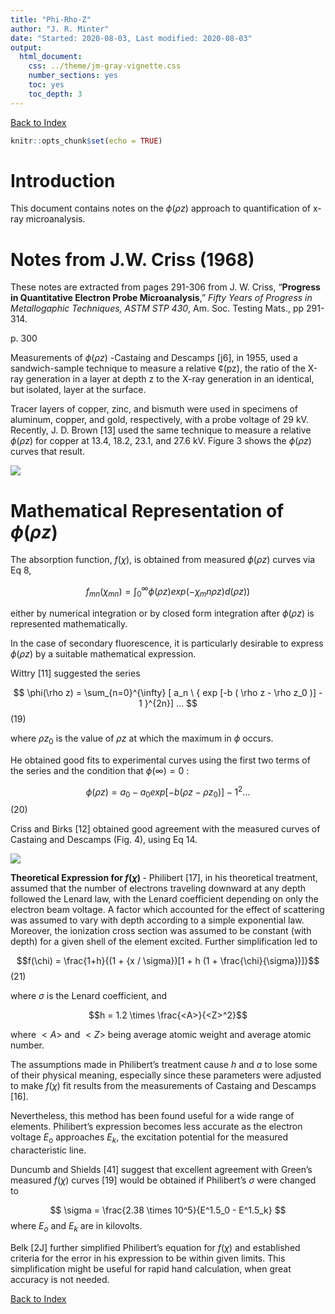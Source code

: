 ```yaml
---
title: "Phi-Rho-Z"
author: "J. R. Minter"
date: "Started: 2020-08-03, Last modified: 2020-08-03"
output:
  html_document:
    css: ../theme/jm-gray-vignette.css
    number_sections: yes
    toc: yes
    toc_depth: 3
---
```


[Back to Index](../README.html)

```r
knitr::opts_chunk$set(echo = TRUE)
```

# Introduction

This document contains notes on the $\phi (\rho z)$ approach to quantification
of x-ray microanalysis.

# Notes from J.W. Criss (1968)

These notes are extracted from pages 291-306 from J. W. Criss,
"**Progress in Quantitative Electron Probe Microanalysis**,"
*Fifty Years of Progress in Metallogaphic Techniques, ASTM STP 430*,
Am. Soc. Testing Mats., pp 291-314.


p. 300

Measurements of $\phi (\rho z)$ -Castaing and Descamps [j6], in 1955, used
a sandwich-sample technique to measure a relative ¢(pz), the ratio of the
X-ray generation in a layer at depth z to the X-ray generation in an identical,
but isolated, layer at the surface.

Tracer layers of copper, zinc, and bismuth were used in specimens of aluminum,
copper, and gold, respectively, with a probe voltage of 29 kV. Recently, J. D.
Brown [13] used the same technique to measure a relative $\phi(\rho z)$
for copper at 13.4, 18.2, 23.1, and 27.6 kV. Figure 3 shows the $\phi(\rho z)$
curves that result.


![](png/prz-fig-3-f-of-chi.png)





# Mathematical  Representation of $\phi(\rho z)$

The absorption function, $f(\chi)$, is obtained from measured $\phi(\rho z)$
curves via Eq 8,

$$ f_{mn}(\chi_{mn}) = \int_{0}^{\infty} \phi(\rho z) exp(-\chi_mn \rho z) d(\rho z) ) $$


either by numerical integration or by closed form integration after
$\phi(\rho z)$ is represented mathematically.

In the case of secondary fluorescence, it is particularly
desirable to express $\phi(\rho z)$ by a suitable mathematical expression.

Wittry [11] suggested the series

$$ \phi(\rho z) = \sum_{n=0}^{\infty} [ a_n \ { exp [-b ( \rho z - \rho z_0 )] - 1 }^{2n}] ... $$ (19)


where $\rho z_0$ is the value of $\rho z$ at which the maximum in $\phi$ occurs.

He obtained good fits to experimental curves using the first two terms of the
series and the condition that $\phi(\infty) = 0$ :

$$ \phi(\rho z) = a_0 - a_0{exp[-b(\rho z - \rho z_0)]- 1}^2 ...$$ (20)



Criss and Birks [12] obtained good agreement with the measured curves
of Castaing and Descamps (Fig. 4), using Eq 14.


![](png/prz-fig-4-series-approx.png)



**Theoretical Expression for $f(\chi)$ ** - Philibert [17], in his theoretical
treatment, assumed that the number of electrons traveling downward at any depth
followed the Lenard law, with the Lenard coefficient depending on only the
electron beam voltage. A factor which accounted for the effect of scattering was
assumed to vary with depth according to a simple exponential law. Moreover, the
ionization cross section was assumed to be constant (with depth) for a given
shell of the element excited. Further simplification led to

$$f(\chi) = \frac{1+h}{(1 + {x / \sigma})[1 + h (1 + \frac{\chi}{\sigma})]}$$ (21)


where $\sigma$ is the Lenard coefficient, and 

$$h = 1.2 \times \frac{<A>}{<Z>^2}$$

where $<A>$ and $<Z>$  being average atomic weight and average atomic number.


The assumptions made in Philibert's treatment cause $h$ and $a$ to lose some of
their physical meaning, especially since these parameters were adjusted to
make $f(\chi)$ fit results from the measurements of Castaing and Descamps [16].

Nevertheless, this method has been found useful for a wide range of elements.
Philibert's expression becomes less accurate as the electron voltage $E_o$ 
approaches $E_k$, the excitation potential for the measured characteristic line.

Duncumb and Shields [41] suggest that excellent agreement with Green's measured
$f(\chi)$  curves [19] would be obtained if Philibert's $\sigma$ were changed to

$$ \sigma = \frac{2.38 \times 10^5}{E^1.5_0 - E^1.5_k} $$
where $E_o$ and $E_k$ are in kilovolts.


Belk [2J] further simplified Philibert's equation for $f(\chi)$ and established
criteria for the error in his expression to be within given limits.
This simplification might be useful for rapid hand calculation, when great
accuracy is not needed.




[Back to Index](../README.html)
